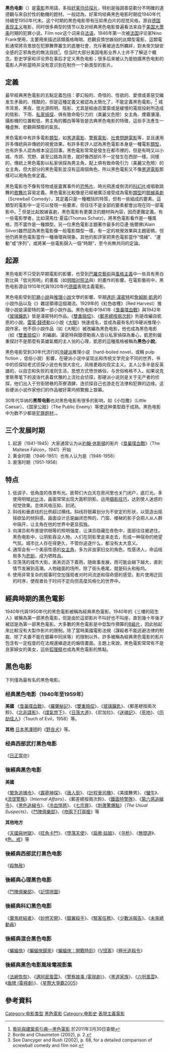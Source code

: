 {{noteTA
|G1=Show
|G2=Movie
|1=zh-hans:冷血悍将;zh-cn:浪人;zh-hk:浪人;zh-tw:冷血悍將;
|2=zh-hans:马耳他之鹰; zh-tw:梟巢喋血戰; zh-hk:群雄奪寶鷹;
|3=zh-tw:計程車司機; zh-hk:的士司機;
}}

{{Infobox Film Movement
| name           = 黑色電影
| image          = BigComboTrailer.jpg
| imagesize      = 300px
| caption        = 兩個人的陰影出現在1955年Joseph H. Lewis所導演的美國黑色电影《The Big Combo》中
| yearsactive    = 20世紀40年代早期 – 20世紀50年代晚期
| country        = 美國
| majorfigures   = 
| influences     = 德國表現主義,<br>詩意現實主義
                          
| influenced     = [[法國新浪潮|法國新浪潮]]
}}

'''黑色电影'''（{{lang-fr|'''Film noir'''}}）是[[電影|電影]]界用語，多指[[好莱坞|好莱坞]][[侦探片|侦探片]]，特别是強調善惡劃分不明確的道德觀与來自於性的動機的题材。一般認為，好莱坞经典黑色电影时期從1940年代持續至1950年代末。这个时期的黑色电影带有压抑黑白片的视觉风格，源自[[德国表现主义|德国表现主义]]电影，同时很多典型的情节以及对经典黑色电影普遍看法来自于[[美国|美国]][[大萧条|大萧条]]时期的犯罪小说。Film noir这个词来自[[法语|法语]]，1946年第一次被[[法国|法国]]评论家Nino Frank使用，主要用來描述該類風格晦暗、悲觀且憤世嫉俗的此類型電影，這類電影通常將背景放在犯罪舞弊叢生的底層社會，充斥著被過去所羈絆，對未來欠缺安全感的正邪角色的無法自拔<ref>[http://db1x.sinica.edu.tw/caat/caat_rptcaatc.php?_op=?SUBJECT_ID:300263882 藝術與建築索引典—黑色電影]{{dead link|date=2018年5月 |bot=InternetArchiveBot |fix-attempted=yes }} 於2011年3月30日查閱</ref>。但当时大部分美国电影业界人士并不了解这个概念。影史学家和评论界在事后才定义黑色电影；很多后来被认为是拍摄黑色电影的電影人声称當時并没有意识到在制作一个新类型的影片。

== 定義 ==
最早經典黑色電影的五點定義包括：夢幻般的、奇怪的、性欲的、愛恨或善惡交織发生矛盾的、残酷的，但是這種定義又被認為太簡化了，不能定義黑色電影。<ref>Borde and Chaumeton (2002), p. 2.</ref> 城市背景、黑夜、低光源照明、陰影、尤其是經由百葉窗或是緩慢的電扇投射所造成的陰影、下雨、[[私家偵探|私家偵探]]、俱有致命吸引力的（美麗又危險）女主角、煙霧瀰漫、攝影機的位置較低，男主角的獨白等等皆是古典黑色电影的特徵，這些手法產生一種虛無、悲觀與頹廢的氣氛。

黑色電影中有許多電影[[類型|類型]]，如[[黑道電影|黑道電影]]、[[犯罪片|警察電影]]、[[社會問題電影|社會問題電影]]等，並且運用許多傳統與非傳統的視覺效果。有許多影評人認為黑色電影本身是一種電影[[類型|類型]]，也有許多人認為根本沒這回事。黑色電影常常是發生在都市裡的，但是有時又以小城、市郊、荒野、甚至公路為背景，就好像西部片不一定發生在西部一樣。同樣的，傳統上黑色電影以私家偵探為男主角，配上俱有致命吸引力（美麗又危險）的女主角，但大部分的黑色電影並沒有這兩個角色，所以黑色電影又不像[[黑道電影|黑道電影]]那樣可以用角色來定義。

黑色電影也不像有怪物或是靈異事件的[[恐怖片|恐怖片]]、時光飛進或倒流的[[科幻片|科幻片]]或唱歌跳舞的[[歌舞片|歌舞片]]容易定義。黑色電影比較像是已經被廣泛接受成為電影[[類型|類型]]的[[脫線喜劇|脫線喜劇]]（Screwball Comedy），其定義只是一種概括的特質，但有一些組成的要素。這類型的電影中一定可以發現一些要素，但往往不是全部的要素都會出現在同一部電影中。<ref>See Dancyger and Rush (2002), p. 68, for a detailed comparison of screwball comedy and film noir.</ref> 但是比起脫線喜劇，黑色電影有更廣泛的題材與內容，因而更難定義。有一些電影學者，比如湯馬仕‧夏茲(Thomas Schatz)，將黑色電影看作是一種風格，而不當作是一種類型。另一位黑色電影主題著作最多的亞連‧施爾佛(Alain Silver)雖然認為黑色電影像一般電影類型一樣，有一定的視覺效果與主題密碼，但他仍將黑色電影當作一種循環與現象。其他的影評家把黑色電影當作“情緒”、“運動”或“序列”，或將某一些電影歸入一個“時期”，至今尚無共同的定論。

== 起源 ==
黑色电影不只受到早期電影的影響，也受到[[巴羅克藝術|巴羅克藝術]]與[[風格主義|風格主義]]中一些具有黑白對比與「低光照明」的畫風（如[[明暗对照法|明暗对照法]]與{{link-en|暗色调主义|tenebrism}}）的畫作的影響。在電影藝術中，黑色电影源自1910年代與1920年代[[德國|德國]]表現主義電影。

黑色电影受到[[犯罪小說|犯罪小說]]與[[推理小說|推理小說]]文學的影響。早期[[達許·漢密特|達許·漢密特]]和[[詹姆斯·凱恩|詹姆斯·凱恩]]的小說作品以及《{{tsl|en|Black_Mask (magazine)|黑面具 (雜誌)|黑面具}}》雜誌領導這個潮流。1929年的《紅色收穫》（Red Harvest）推理小說是漢密特的第一部小說作品。黑色电影中1941年《[[梟巢喋血戰|梟巢喋血戰]]》與1942年《[[玻璃鑰匙|玻璃鑰匙]]》皆是漢密特的作品。《[[雙重赔偿|雙重赔偿]]》、《[[郵差總按兩次鈴|郵差總按兩次鈴]]》則是改編自凱恩的小說。[[雷蒙·錢德勒|雷蒙·錢德勒]]以小說《[[大眠|大眠]]》快速成名，並成為最有名的冷硬派推理小說作家。他不但小說作品（如《大眠》）被改編為黑色电影，他也成為黑色电影（如《[[雙重赔偿|雙重赔偿]]》）的編劇。漢密特與錢德勒兩人皆以私家偵探為重心，凱恩則偏重探討不是那麼有英雄氣概的主人翁的心理，凱恩的這種風格被稱為'''黑色小說'''。

黑色电影受到30年代流行的[[冷硬派|冷硬派]]推理小说（hard-boiled novel，或稱 pulp fiction ，低俗小說）影響，在硬派小说中呈现出和传统文学完全不同的世界，书中的侦探较老式侦探小说也有很大变化，风格更趋向现实主义。主人公多半是反英雄的，以自恋和失败的准则生活，思想方式愤世嫉俗，与世俗格格不入。如果说克里斯蒂笔下的波洛代表着优雅的上流社会侦探，那硬派小说则是关于无产者的侦探，他们出入于穷街陋巷的茶寮酒肆，连侦探自己也游走在法律和犯罪的边缘。这些硬派小说作家他们的作品被好莱坞频繁搬上银幕。 

30年代华纳的'''黑帮电影'''也对黑色电影有很多的影响，如《小恺撒》（Little Caesar）、《国家公敌》（The Public Enemy）等使这种类型趋于成熟。黑色电影中为数不少都是[[犯罪片|犯罪题材]]，{{cn|多数取材真实}}。

== 三个发展时期 ==
# 起源（1941-1945）大家通常认为从[[約翰·休斯頓|約翰·休斯頓]]的影片《[[梟巢喋血戰|梟巢喋血戰]]》（The Maltese Falcon，1941）开始
# 黄金时期（1946-1951）也有人认为是（1946-1956）
# 衰落时期（1951-1958）

== 特点 ==
# 低调子、低角度的夜景布光。匪帮们大白天在房间里也关门闭户，底灯光。多使用明暗[[对比|对比]]法，画面常常出现大面积阴影。运用[[摄影技巧|摄影技巧]]，达到使人迷惑的视觉效果。总体风格压抑、封闭。　
# 斜线和垂直线的比例超过横线。斜线将银幕划分为不安定的形状，以营造出摇摇欲坠的倾斜感。画面设计总是幽闭恐怖的，门窗、楼梯的影子会把人从人群中隔开，让主角在他的世界中更显孤独。
# 向演员和布景提供相等的照明强度，让演员隐藏在夜色中，面部往往被遮住。黑色电影中，让阴影吞没人物，人们在阴影里走来走去，形成一种宿命的绝望气氛。城市比人存在得更久，不管你追逐什么，都没有太大意义。
# 通常会有一个美丽性感的[[女主角|女主角]]，多为非良家妇女的角色，性感诱人，命运结局多为[[悲剧|悲剧]]，成为牺牲品。
# 空荡荡的城市大街，淅淅沥沥下着雨，随故事发展，雨可能会越下越大，直到情节发展到高潮。人物碰面的场所，除了街头巷尾，就是码头和船坞。
# 使用非常复杂的叙事时空加强观者对时间流逝和宿命感的感受。影片使用迂回的时序，使观者处于时间不定向但高度风格化的世界中。

== 經典時期的黑色電影 ==
1940年代與1950年代的黑色電影被稱為經典黑色電影。1940年的《三樓的陌生人》被稱為第一部黑色電影，但是由於這部影片不叫好也不叫座，直到幾十年後才被認是為第一部黑色電影。大多數的黑色電影是中低製作預算的[[B級片|B級片]]，因此拍起來比較沒有大製作影片的限制。除了當時美國電影法規（謀殺者不能逃避法律的制裁、除了夫妻不能在銀幕中同床等）的限制以外，許多被稱為經典黑色電影的影片包含有一定程度的在法規邊緣遊走的煽情畫面。主題上來說，黑色電影常常有不是良家婦女的美女，這些[[狐狸精|狐狸精]]也成為黑色電影的焦點。

== 黑色电影 ==

下列僅為最有名的黑色电影。

=== 经典黑色电影（1940年至1959年） ===
'''美國'''
《[[梟巢喋血戰|梟巢喋血戰]]》、《[[羅蘭秘記|羅蘭秘記]]》、《[[雙重赔偿|雙重赔偿]]》、《[[玻璃鑰匙|玻璃鑰匙]]》、《郵差總按兩次鈴》、《[[北非諜影|北非諜影]]》、《[[煤氣燈下|煤氣燈下]]》、《[[日落大道_(電影)|日落大道]]》、《尼加拉》、《[[迷魂記|迷魂記]]》、《[[死吻|死吻]]》、《[[历劫佳人|历劫佳人]]》（Touch of Evil，1958）等。

'''其他'''
[[日本|日本]][[黑澤明|黑澤明]]的《[[野良犬_(1949年電影)|野良犬]]》等。

=== 经典西部武打黑色电影 ===
《[[日正當中|日正當中]]》

=== 後經典黑色电影 ===
'''美國'''

《[[緊急追捕令|緊急追捕令]]》、《[[霹靂神探|霹靂神探]]》、《[[唐人街_(電影)|唐人街]]》、《[[計程車司機_(電影)|計程車司機]]》、《美國舞男》、《[[蠻牛_(1980年電影)|蠻牛]]》、《[[流氓警察|流氓警察]]》（''Internal Affairs''）、《郵差總按兩次鈴》、《[[鐵面特警隊|鐵面特警隊]]》、《[[第六感追緝令|第六感追緝令]]》、《[[黑色追緝令|黑色追緝令]]》、《[[冷血悍將_(電影)|冷血悍將]]》、《[[七宗罪_(電影)|七宗罪]]》、《[[刺激驚爆點|刺激驚爆點]]》（''The Usual Suspects''）、《[[鬥陣俱樂部|鬥陣俱樂部]]》、《[[吻兩下打兩槍|吻兩下打兩槍]]》等

'''其他地方'''

《[[天國與地獄_(電影)|天國與地獄]]》、《[[旺角卡門|旺角卡門]]》、《[[墮落天使_(1995年電影)|墮落天使]]》、《[[扁擔·姑娘|扁擔·姑娘]]》、《[[寻枪|寻枪]]》、《[[無間道|無間道]]》、《[[色，戒|色，戒]]》等

=== 後經典西部武打黑色电影 ===
《[[殺無赦|殺無赦]]》

=== 後經典心理黑色电影 ===
《[[鬥陣俱樂部|鬥陣俱樂部]]》、《[[記憶拼圖|記憶拼圖]]》

=== 後經典科幻黑色电影 ===
《[[魔鬼終結者|魔鬼終結者]]》、《[[妙想天開|妙想天開]]》、《[[銀翼殺手|銀翼殺手]]》、《[[駭客任務|駭客任務]]》、《[[少數派報告|少數派報告]]》、《[[未來總動員|未來總動員]]》

=== 後經典混合黑色电影 ===
《[[蝙蝠俠_(1989年電影)|蝙蝠俠]]》《[[蝙蝠俠歸來|蝙蝠俠歸來]]》《[[蝙蝠俠：開戰時刻|蝙蝠俠：開戰時刻]]》《[[V怪客|V怪客]]》《[[極光追殺令|極光追殺令]]》

=== 後經典黑色电影風味電視影集 ===
《[[法網恢恢|法網恢恢]]》、《[[邁阿密風雲|邁阿密風雲]]》、《[[警察故事_(電視劇)|警察故事 (電視劇)]]》、《[[黑道家族|黑道家族]]》、《[[六呎風雲|六呎風雲]]》、《[[盾牌_(電視劇)|盾牌 (電視劇)]]》、《[[星際大爭霸2005|星際大爭霸2005]]》

== 參考資料 ==
{{reflist}}
{{Film genres}}
{{Authority control}}
[[Category:电影类型|Category:电影类型]]
[[Category:黑色電影|]]
[[Category:电影史|Category:电影史]]
[[Category:表現主義電影|]]